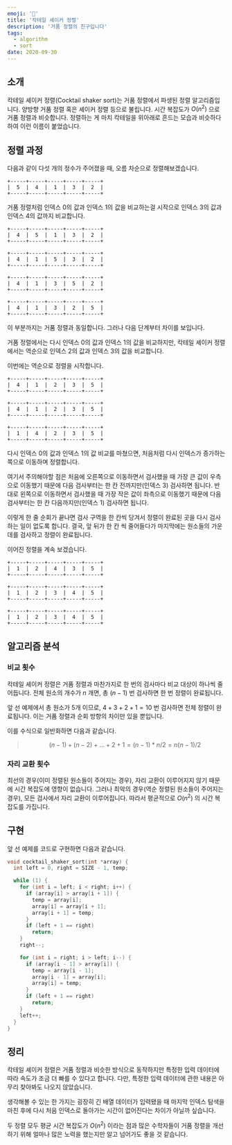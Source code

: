 ```yaml
---
emoji: '🧺'
title: '칵테일 셰이커 정렬'
description: '거품 정렬의 친구입니다'
tags:
  - algorithm
  - sort
date: 2020-09-30
---
```


## 소개

칵테일 셰이커 정렬(Cocktail shaker sort)는 거품 정렬에서 파생된 정렬 알고리즘입니다. 양방향 거품 정렬 혹은 셰이커 정렬 등으로 불립니다. 시간 복잡도가 $O(n^2)$ 으로 거품 정렬과 비슷합니다. 정렬하는 게 마치 칵테일을 위아래로 흔드는 모습과 비슷하다 하여 이런 이름이 붙었습니다.

## 정렬 과정

다음과 같이 다섯 개의 정수가 주어졌을 때, 오름 차순으로 정렬해보겠습니다.

```shell
+-----+-----+-----+-----+-----+
|  5  |  4  |  1  |  3  |  2  |
+-----+-----+-----+-----+-----+
```

거품 정렬처럼 인덱스 0의 값과 인덱스 1의 값을 비교하는걸 시작으로 인덱스 3의 값과 인덱스 4의 값까지 비교합니다.

```shell
+-----+-----+-----+-----+-----+
|  4  |  5  |  1  |  3  |  2  |
+-----+-----+-----+-----+-----+
```

```shell
+-----+-----+-----+-----+-----+
|  4  |  1  |  5  |  3  |  2  |
+-----+-----+-----+-----+-----+
```

```shell
+-----+-----+-----+-----+-----+
|  4  |  1  |  3  |  5  |  2  |
+-----+-----+-----+-----+-----+
```

```shell
+-----+-----+-----+-----+-----+
|  4  |  1  |  3  |  2  |  5  |
+-----+-----+-----+-----+-----+
```

이 부분까지는 거품 정렬과 동일합니다. 그러나 다음 단계부터 차이를 보입니다.

거품 정렬에서는 다시 인덱스 0의 값과 인덱스 1의 값을 비교하지만, 칵테일 셰이커 정렬에서는 역순으로 인덱스 2의 값과 인덱스 3의 값을 비교합니다.

이번에는 역순으로 정렬을 시작합니다.

```shell
+-----+-----+-----+-----+-----+
|  4  |  1  |  2  |  3  |  5  |
+-----+-----+-----+-----+-----+
```

```shell
+-----+-----+-----+-----+-----+
|  4  |  1  |  2  |  3  |  5  |
+-----+-----+-----+-----+-----+
```

```shell
+-----+-----+-----+-----+-----+
|  1  |  4  |  2  |  3  |  5  |
+-----+-----+-----+-----+-----+
```

다시 인덱스 0의 값과 인덱스 1의 값 비교를 마쳤으면, 처음처럼 다시 인덱스가 증가하는 쪽으로 이동하며 정렬합니다.

여기서 주의해야할 점은 처음에 오른쪽으로 이동하면서 검사했을 때 가장 큰 값이 우측으로 이동했기 때문에 다음 검사부터는 한 칸 전까지만(인덱스 3) 검사하면 됩니다. 반대로 왼쪽으로 이동하면서 검사했을 때 가장 작은 값이 좌측으로 이동했기 때문에 다음 검사부터는 한 칸 다음까지만(인덱스 1) 검사하면 됩니다.

이렇게 한 줄 순회가 끝나면 검사 구역을 한 칸씩 당겨서 정렬이 완료된 곳을 다시 검사하는 일이 없도록 합니다. 결국, 앞 뒤가 한 칸 씩 줄어들다가 마지막에는 원소들의 가운데를 검사하고 정렬이 완료됩니다.

이어진 정렬을 계속 보겠습니다.

```shell
+-----+-----+-----+-----+-----+
|  1  |  2  |  4  |  3  |  5  |
+-----+-----+-----+-----+-----+
```

```shell
+-----+-----+-----+-----+-----+
|  1  |  2  |  3  |  4  |  5  |
+-----+-----+-----+-----+-----+
```

```shell
+-----+-----+-----+-----+-----+
|  1  |  2  |  3  |  4  |  5  |
+-----+-----+-----+-----+-----+
```

## 알고리즘 분석

### 비교 횟수

칵테일 셰이커 정렬은 거품 정렬과 마찬가지로 한 번의 검사마다 비교 대상이 하나씩 줄어듭니다. 전체 원소의 개수가 $n$ 개면, 총 $(n - 1)$ 번 검사하면 한 번 정렬이 완료됩니다.

앞 선 예제에서 총 원소가 5개 이므로, $4 + 3 + 2 + 1 = 10$ 번 검사하면 전체 정렬이 완료됩니다. 이는 거품 정렬과 순회 방향의 차이만 있을 뿐입니다.

이를 수식으로 일반화하면 다음과 같습니다.

> $$
> (n - 1) + (n - 2) + ... + 2 + 1 = (n - 1) * n / 2 = n(n - 1) / 2
> $$

### 자리 교환 횟수

최선의 경우(이미 정렬된 원소들이 주어지는 경우), 자리 교환이 이루어지지 않기 때문에 시간 복잡도에 영향이 없습니다. 그러나 최악의 경우(역순 정렬된 원소들이 주어지는 경우), 모든 검사에서 자리 교환이 이루어집니다. 따라서 평균적으로 $O(n^2)$ 의 시간 복잡도를 가집니다.

## 구현

앞 선 예제를 코드로 구현하면 다음과 같습니다.

```c
void cocktail_shaker_sort(int *array) {
  int left = 0, right = SIZE - 1, temp;

  while (1) {
    for (int i = left; i < right; i++) {
      if (array[i] > array[i + 1]) {
        temp = array[i];
        array[i] = array[i + 1];
        array[i + 1] = temp;
      }
      if (left + 1 == right)
        return;
    }
    right--;

    for (int i = right; i > left; i--) {
      if (array[i - 1] > array[i]) {
        temp = array[i - 1];
        array[i - 1] = array[i];
        array[i] = temp;
      }
      if (left + 1 == right)
        return;
    }
    left++;
  }
}
```

## 정리

칵테일 셰이커 정렬은 거품 정렬과 비슷한 방식으로 동작하지만 특정한 입력 데이터에 따라 속도가 조금 더 빠를 수 있다고 합니다. 다만, 특정한 입력 데이터에 관한 내용은 아무리 찾아봐도 나오지 않았습니다.

생각해볼 수 있는 한 가지는 굉장히 긴 배열 데이터가 입력됐을 때 마지막 인덱스 탐색을 마친 후에 다시 처음 인덱스로 돌아가는 시간이 없어진다는 차이가 아닐까 싶습니다.

두 정렬 모두 평균 시간 복잡도가 $O(n^2)$ 이라는 점과 많은 수학자들이 거품 정렬을 개선하기 위해 얼마나 많은 노력을 했는지만 알고 넘어가도 좋을 것 같습니다.
